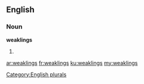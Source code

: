 ==English==

===Noun===
'''weaklings'''

# {{plural of|[[weakling]]}}

[[Category:English plurals]]

[[ar:weaklings]]
[[fr:weaklings]]
[[ku:weaklings]]
[[my:weaklings]]